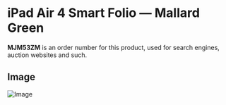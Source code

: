 
# iPad Air 4 Smart Folio — Mallard Green

<Callout type='info' emoji='👉🏻'>**MJM53ZM** is an order number for this product, used for search engines, auction websites and such.</Callout>

## Image

![Image](https://everycase.imgix.net/everysource/MJM53.webp)